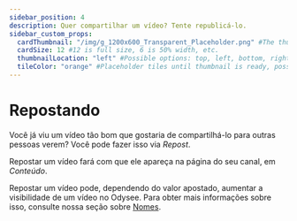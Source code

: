 ```yaml
---
sidebar_position: 4
description: Quer compartilhar um vídeo? Tente republicá-lo.
sidebar_custom_props:
  cardThumbnail: "/img/g_1200x600_Transparent_Placeholder.png" #The thumbnail on the category card.
  cardSize: 12 #12 is full size, 6 is 50% width, etc.
  thumbnailLocation: "left" #Possible options: top, left, bottom, right, none
  tileColor: "orange" #Placeholder tiles until thumbnail is ready, possible options: blue, cream, darkpurple, lightpurple, mauve, orange, pink, none
---
```


# Repostando

Você já viu um vídeo tão bom que gostaria de compartilhá-lo para outras pessoas verem? Você pode fazer isso via *Repost*.

Repostar um vídeo fará com que ele apareça na página do seu canal, em *Conteúdo*.

Repostar um vídeo pode, dependendo do valor apostado, aumentar a visibilidade de um vídeo no Odysee. Para obter mais informações sobre isso, consulte nossa seção sobre [Nomes](/pt/category-blockchain/category-staking/naming).